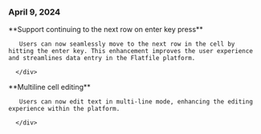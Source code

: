 ### April 9, 2024

<div style={{ display: "table", width: "auto" }}>

   <div style={{ display: "table-row", width: "auto" }}>
      <Snippet file="chips/spaces.mdx" />
      <div
        style={{
          float: "left",
          display: "table-column",
          paddingLeft: "30px",
          width: "calc(80% - 30px)",
        }}
      >
       **Support continuing to the next row on enter key press**

       Users can now seamlessly move to the next row in the cell by hitting the enter key. This enhancement improves the user experience and streamlines data entry in the Flatfile platform.

      </div>

  </div>
  <div style={{ display: "table-row", width: "auto" }}>
      <Snippet file="chips/spaces.mdx" />
      <div
        style={{
          float: "left",
          display: "table-column",
          paddingLeft: "30px",
          width: "calc(80% - 30px)",
        }}
      >
       **Multiline cell editing**

       Users can now edit text in multi-line mode, enhancing the editing experience within the platform.

      </div>

  </div>
</div>
